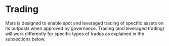 
# Trading

Mars is designed to enable spot and leveraged trading of specific assets on its outposts when approved by governance. Trading (and leveraged trading) will work differently for specific types of trades as explained in the subsections below.

<Cards title="Trading 2" />

